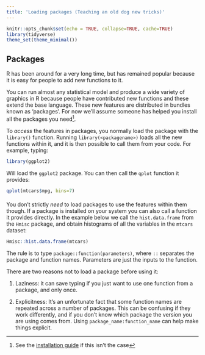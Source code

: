 ```yaml
---
title: 'Loading packages (Teaching an old dog new tricks)'
---
```


```r
knitr::opts_chunk$set(echo = TRUE, collapse=TRUE, cache=TRUE)
library(tidyverse)
theme_set(theme_minimal())
```



## Packages {- #packages}

R has been around for a very long time, but has remained popular because it is easy for people to add new functions to it. 

You can run almost any statistical model and produce a wide variety of graphics in R because people have contributed new functions and these extend the base language. These new features are distributed in bundles known as 'packages'. For now we'll assume someone has helped you install all the packages you need^[See the [installation guide](installation.html) if this isn't the case].

To *access* the features in packages, you normally load the package with the `library()` function. Running `library(<packagename>)` loads all the new functions within it, and it is then possible to call them from your code. For example, typing:


```r
library(ggplot2)
```

Will load the `ggplot2` package. You can then call the `qplot` function it provides:

```r
qplot(mtcars$mpg, bins=7)
```


#### {- #package-namespacing}

You don't strictly *need* to load packages to use the features within them though. If a package is installed on your system you can also call a function it provides directly. In the example below we call the `hist.data.frame` from the `Hmisc` package, and obtain histograms of all the variables in the `mtcars` dataset:


```r
Hmisc::hist.data.frame(mtcars)
```


The rule is to type `package::function(parameters)`, where `::` separates the package and function names. Parameters are just the inputs to the function.


There are two reasons not to load a package before using it:

1. Laziness: it can save typing if you just want to use one function from a package, and only once.

2. Explicitness: It's an unfortunate fact that some function names are repeated across a number of packages. This can be confusing if they work differently, and if you don't know which package the version you are using comes from. Using `package_name:function_name` can help make things explicit.


